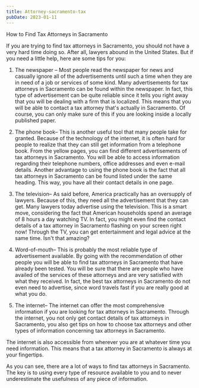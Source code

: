 ```yaml
---
title: Attorney-sacramento-tax
pubDate: 2023-01-11
---
```


How to Find Tax Attorneys in Sacramento

If you are trying to find tax attorneys in Sacramento, you should not have a very hard time doing so. After all, lawyers abound in the United States. But if you need a little help, here are some tips for you:

1) The newspaper – Most people read the newspaper for news and casually ignore all of the advertisements until such a time when they are in need of a job or services of some kind. Many advertisements for tax attorneys in Sacramento can be found within the newspaper. In fact, this type of advertisement can be quite reliable since it tells you right away that you will be dealing with a firm that is localized. This means that you will be able to contact a tax attorney that's actually in Sacramento. Of course, you can only make sure of this if you are looking inside a locally published paper.

2) The phone book– This is another useful tool that many people take for granted. Because of the technology of the internet, it is often hard for people to realize that they can still get information from a telephone book. From the yellow pages, you can find different advertisements of tax attorneys in Sacramento. You will be able to access information regarding their telephone numbers, office addresses and even e-mail details. Another advantage to using the phone book is the fact that all tax attorneys in Sacramento can be found listed under the same heading. This way, you have all their contact details in one page. 

3) The television– As said before, America practically has an oversupply of lawyers. Because of this, they need all the advertisement that they can get. Many lawyers today advertise using the television. This is a smart move, considering the fact that American households spend an average of 8 hours a day watching TV. In fact, you might even find the contact details of a tax attorney in Sacramento flashing on your screen right now! Through the TV, you can get entertainment and legal advice at the same time. Isn't that amazing?

4) Word-of-mouth– This is probably the most reliable type of advertisement available. By going with the recommendation of other people you will be able to find tax attorneys in Sacramento that have already been tested. You will be sure that there are people who have availed of the services of these attorneys and are very satisfied with what they received. In fact, the best tax attorneys in Sacramento do not even need to advertise, since word travels fast if you are really good at what you do.

5) The internet– The internet can offer the most comprehensive information if you are looking for tax attorneys in Sacramento. Through the internet, you not only get contact details of tax attorneys in Sacramento, you also get tips on how to choose tax attorneys and other types of information concerning tax attorneys in Sacramento.

The internet is also accessible from wherever you are at whatever time you need information. This means that a tax attorney in Sacramento is always at your fingertips.

As you can see, there are a lot of ways to find tax attorneys in Sacramento. The key is to using every type of resource available to you and to never underestimate the usefulness of any piece of information.